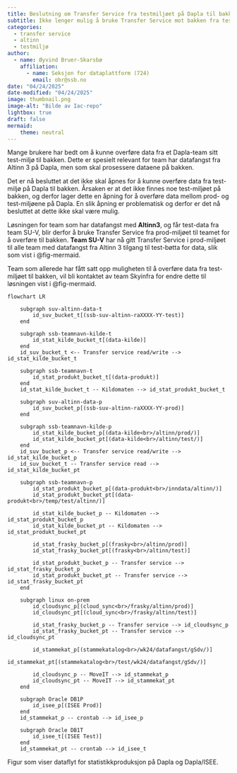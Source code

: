 ```yaml
---
title: Beslutning om Transfer Service fra testmiljøet på Dapla til bakken
subtitle: Ikke lenger mulig å bruke Transfer Service mot bakken fra testmiljø
categories:
  - transfer service
  - altinn
  - testmiljø
author:
  - name: Øyvind Bruer-Skarsbø
    affiliation: 
      - name: Seksjon for dataplattform (724)
        email: obr@ssb.no
date: "04/24/2025"
date-modified: "04/24/2025"
image: thumbnail.png
image-alt: "Bilde av Iac-repo"
lightbox: true
draft: false
mermaid:
    theme: neutral
---
```


Mange brukere har bedt om å kunne overføre data fra et Dapla-team sitt test-miljø til bakken. Dette er spesielt relevant for team har datafangst fra Altinn 3 på Dapla, men som skal prosessere dataene på bakken. 

Det er nå besluttet at det ikke skal åpnes for å kunne overføre data fra test-miljø på Dapla til bakken. Årsaken er at det ikke finnes noe test-miljøet på bakken, og derfor lager dette en åpning for å overføre data mellom prod- og test-miljøene på Dapla. En slik åpning er problematisk og derfor er det nå besluttet at dette ikke skal være mulig. 

Løsningen for team som har datafangst med **Altinn3**, og får test-data fra team SU-V, blir derfor å bruke Transfer Service fra prod-miljøet til teamet for å overføre til bakken. **Team SU-V** har nå gitt Transfer Service i prod-miljøet til alle team med datafangst fra Altinn 3 tilgang til test-bøtta for data, slik som vist i @fig-mermaid. 

Team som allerede har fått satt opp muligheten til å overføre data fra test-miljøet til bakken, vil bli kontaktet av team Skyinfra for endre dette til løsningen vist i @fig-mermaid. 

::: {#fig-mermaid}

```mermaid

flowchart LR 

    subgraph suv-altinn-data-t
        id_suv_bucket_t[(ssb-suv-altinn-raXXXX-YY-test)]
    end

    subgraph ssb-teamnavn-kilde-t
        id_stat_kilde_bucket_t[(data-kilde)]
    end
    id_suv_bucket_t <-- Transfer service read/write --> id_stat_kilde_bucket_t

    subgraph ssb-teamnavn-t
        id_stat_produkt_bucket_t[(data-produkt)]
    end
    id_stat_kilde_bucket_t -- Kildomaten --> id_stat_produkt_bucket_t

    subgraph suv-altinn-data-p
        id_suv_bucket_p[(ssb-suv-altinn-raXXXX-YY-prod)]
    end

    subgraph ssb-teamnavn-kilde-p
        id_stat_kilde_bucket_p[(data-kilde<br>/altinn/prod/)]
        id_stat_kilde_bucket_pt[(data-kilde<br>/altinn/test/)]
    end
    id_suv_bucket_p <-- Transfer service read/write --> id_stat_kilde_bucket_p
    id_suv_bucket_t -- Transfer service read --> id_stat_kilde_bucket_pt

    subgraph ssb-teamnavn-p
        id_stat_produkt_bucket_p[(data-produkt<br>/inndata/altinn/)]
        id_stat_produkt_bucket_pt[(data-produkt<br>/temp/test/altinn/)]

        id_stat_kilde_bucket_p -- Kildomaten --> id_stat_produkt_bucket_p
        id_stat_kilde_bucket_pt -- Kildomaten --> id_stat_produkt_bucket_pt

        id_stat_frasky_bucket_p[(frasky<br>/altinn/prod)]
        id_stat_frasky_bucket_pt[(frasky<br>/altinn/test)]

        id_stat_produkt_bucket_p -- Transfer service --> id_stat_frasky_bucket_p
        id_stat_produkt_bucket_pt -- Transfer service --> id_stat_frasky_bucket_pt
    end

    subgraph linux on-prem
        id_cloudsync_p[(cloud_sync<br>/frasky/altinn/prod)]
        id_cloudsync_pt[(cloud_sync<br>/frasky/altinn/test)]

        id_stat_frasky_bucket_p -- Transfer service --> id_cloudsync_p
        id_stat_frasky_bucket_pt -- Transfer service --> id_cloudsync_pt

        id_stammekat_p[(stammekatalog<br>/wk24/datafangst/gSdv/)]
        id_stammekat_pt[(stammekatalog<br>/test/wk24/datafangst/gSdv/)]

        id_cloudsync_p -- MoveIT --> id_stammekat_p 
        id_cloudsync_pt -- MoveIT --> id_stammekat_pt 
    end

    subgraph Oracle DB1P
        id_isee_p[(ISEE Prod)]
    end
    id_stammekat_p -- crontab --> id_isee_p

    subgraph Oracle DB1T
        id_isee_t[(ISEE Test)]
    end
    id_stammekat_pt -- crontab --> id_isee_t

```

Figur som viser dataflyt for statistikkproduksjon på Dapla og Dapla/ISEE.
:::

